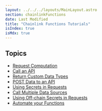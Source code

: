 ```yaml
---
layout: ../../../layouts/MainLayout.astro
section: chainlinkFunctions
date: Last Modified
title: "Chainlink Functions Tutorials"
isIndex: true
isMdx: true
---
```


## Topics

- [Request Computation](/chainlink-functions/tutorials/simple-computation/)
- [Call an API](/chainlink-functions/tutorials/api-query-parameters/)
- [Return Custom Data Types](/chainlink-functions/tutorials/api-custom-response/)
- [POST Data to an API](/chainlink-functions/tutorials/api-post-data/)
- [Using Secrets in Requests](/chainlink-functions/tutorials/api-use-secrets/)
- [Call Multiple Data Sources](/chainlink-functions/tutorials/api-multiple-calls/)
- [Using Off-chain Secrets in Requests](/chainlink-functions/tutorials/api-use-secrets-offchain/)
- [Automate your Functions](/chainlink-functions/tutorials/automate-functions/)

